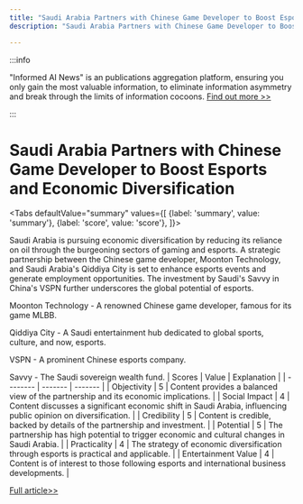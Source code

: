 ```yaml
---
title: "Saudi Arabia Partners with Chinese Game Developer to Boost Esports and Economic Diversification"
description: "Saudi Arabia Partners with Chinese Game Developer to Boost Esports and Economic Diversification"

---
```



:::info

"Informed AI News" is an publications aggregation platform, ensuring you only gain the most valuable information, to eliminate information asymmetry and break through the limits of information cocoons.  [Find out more >>](/)

:::

# Saudi Arabia Partners with Chinese Game Developer to Boost Esports and Economic Diversification


<Tabs
	defaultValue="summary"
	values={[
	{label: 'summary', value: 'summary'},
	{label: 'score', value: 'score'},
]}>
<TabItem value="summary">


Saudi Arabia is pursuing economic diversification by reducing its reliance on oil through the burgeoning sectors of gaming and esports. A strategic partnership between the Chinese game developer, Moonton Technology, and Saudi Arabia's Qiddiya City is set to enhance esports events and generate employment opportunities. The investment by Saudi's Savvy in China's VSPN further underscores the global potential of esports.

Moonton Technology - A renowned Chinese game developer, famous for its game MLBB.

Qiddiya City - A Saudi entertainment hub dedicated to global sports, culture, and now, esports.

VSPN - A prominent Chinese esports company.

Savvy - The Saudi sovereign wealth fund.
</TabItem>
<TabItem value="score">
	| Scores     | Value   | Explanation |
	| -------- | ------- | ------- |
	| Objectivity  | 5    | Content provides a balanced view of the partnership and its economic implications.    |
	| Social Impact | 4     | Content discusses a significant economic shift in Saudi Arabia, influencing public opinion on diversification.    |
	| Credibility    | 5    | Content is credible, backed by details of the partnership and investment.    |
	| Potential    | 5    | The partnership has high potential to trigger economic and cultural changes in Saudi Arabia.    |
	| Practicality    | 4    | The strategy of economic diversification through esports is practical and applicable.    |
	| Entertainment Value    | 4    | Content is of interest to those following esports and international business developments.    |
</TabItem>
</Tabs>

[Full article>>](https://readhub.cn/topic/8aUouznOkU3)
